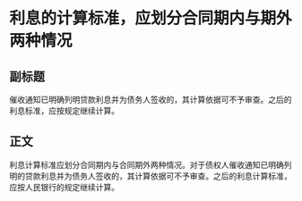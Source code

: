 # 利息的计算标准，应划分合同期内与期外两种情况
## 副标题
催收通知已明确列明贷款利息并为债务人签收的，其计算依据可不予审查。之后的利息标准，应按规定继续计算。
## 正文
利息计算标准应划分合同期内与合同期外两种情况。对于债权人催收通知已明确列明的贷款利息并为债务人签收的，其计算依据可不予审查。之后的利息计算标准，应按人民银行的规定继续计算。